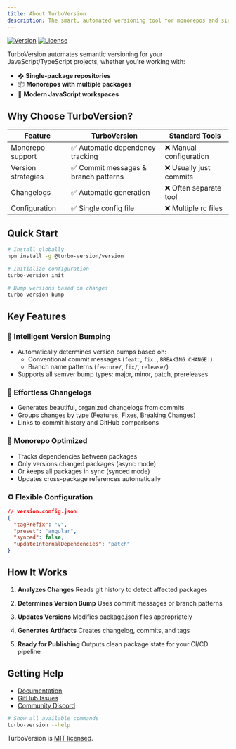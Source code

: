 ```yaml
---
title: About TurboVersion
description: The smart, automated versioning tool for monorepos and single-package projects
---
```


[![Version](https://img.shields.io/npm/v/@turbo-version/version)](https://npmjs.com/package/@turbo-version/version)
[![License](https://img.shields.io/badge/license-MIT-blue)](https://github.com/turbo-version/turbo-version/blob/main/LICENSE)

TurboVersion automates semantic versioning for your JavaScript/TypeScript projects, whether you're working with:

- � **Single-package repositories**
- 📦 **Monorepos with multiple packages**
- 🚀 **Modern JavaScript workspaces**

## Why Choose TurboVersion?

| Feature        | TurboVersion | Standard Tools |
|---------------|-------------|----------------|
| Monorepo support | ✅ Automatic dependency tracking | ❌ Manual configuration |
| Version strategies | ✅ Commit messages & branch patterns | ❌ Usually just commits |
| Changelogs     | ✅ Automatic generation | ❌ Often separate tool |
| Configuration  | ✅ Single config file | ❌ Multiple rc files |

## Quick Start

```bash
# Install globally
npm install -g @turbo-version/version

# Initialize configuration
turbo-version init

# Bump versions based on changes
turbo-version bump
```

## Key Features

### 🚦 Intelligent Version Bumping
- Automatically determines version bumps based on:
  - Conventional commit messages (`feat:`, `fix:`, `BREAKING CHANGE:`)
  - Branch name patterns (`feature/`, `fix/`, `release/`)
- Supports all semver bump types: major, minor, patch, prereleases

### 📜 Effortless Changelogs
- Generates beautiful, organized changelogs from commits
- Groups changes by type (Features, Fixes, Breaking Changes)
- Links to commit history and GitHub comparisons

### 🧩 Monorepo Optimized
- Tracks dependencies between packages
- Only versions changed packages (async mode)
- Or keeps all packages in sync (synced mode)
- Updates cross-package references automatically

### ⚙️ Flexible Configuration
```json
// version.config.json
{
  "tagPrefix": "v",
  "preset": "angular",
  "synced": false,
  "updateInternalDependencies": "patch"
}
```

## How It Works

1. **Analyzes Changes**
   Reads git history to detect affected packages

2. **Determines Version Bump**
   Uses commit messages or branch patterns

3. **Updates Versions**
   Modifies package.json files appropriately

4. **Generates Artifacts**
   Creates changelog, commits, and tags

5. **Ready for Publishing**
   Outputs clean package state for your CI/CD pipeline

## Getting Help

- [Documentation](https://turbo-version.dev/docs)
- [GitHub Issues](https://github.com/turbo-version/turbo-version/issues)
- [Community Discord](https://discord.gg/turbo-version)

```bash
# Show all available commands
turbo-version --help
```

TurboVersion is [MIT licensed](https://github.com/turbo-version/turbo-version/blob/main/LICENSE).
